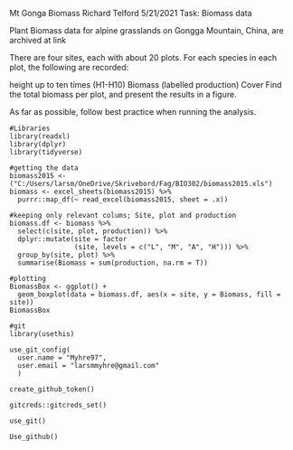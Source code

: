 Mt Gonga Biomass
Richard Telford
5/21/2021
Task: Biomass data

Plant Biomass data for alpine grasslands on Gongga Mountain, China, are archived at link

There are four sites, each with about 20 plots. For each species in each plot, the following are recorded:

height up to ten times (H1-H10)
Biomass (labelled production)
Cover
Find the total biomass per plot, and present the results in a figure.

As far as possible, follow best practice when running the analysis.

``` {}
#Libraries
library(readxl)
library(dplyr)
library(tidyverse)
```

```{}
#getting the data
biomass2015 <- ("C:/Users/larsm/OneDrive/Skrivebord/Fag/BIO302/biomass2015.xls")
biomass <- excel_sheets(biomass2015) %>% 
  purrr::map_df(~ read_excel(biomass2015, sheet = .x))

```

``` {}
#keeping only relevant colums; Site, plot and production
biomass.df <- biomass %>%
  select(c(site, plot, production)) %>%
  dplyr::mutate(site = factor
                (site, levels = c("L", "M", "A", "H"))) %>% 
  group_by(site, plot) %>% 
  summarise(Biomass = sum(production, na.rm = T))

```

```{}
#plotting
BiomassBox <- ggplot() +
  geom_boxplot(data = biomass.df, aes(x = site, y = Biomass, fill = site))
BiomassBox
```

```{}
#git
library(usethis)

use_git_config(
  user.name = "Myhre97", 
  user.email = "larsmmyhre@gmail.com"
  )
  
create_github_token()

gitcreds::gitcreds_set()

use_git()

Use_github()

```

